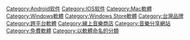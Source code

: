 {{Catmore|KKBOX}}
[[Category:Android软件|Category:Android软件]]
[[Category:IOS软件|Category:IOS软件]]
[[Category:Mac軟體|Category:Mac軟體]]
[[Category:Windows軟體|Category:Windows軟體]]
[[Category:Windows_Store軟體|Category:Windows Store軟體]]
[[Category:台灣品牌|Category:台灣品牌]]
[[Category:跨平台軟體|Category:跨平台軟體]]
[[Category:線上音樂商店|Category:線上音樂商店]]
[[Category:音樂分享網站|Category:音樂分享網站]]
[[Category:免費軟體|Category:免費軟體]]
[[Category:以軟體命名的分類|Category:以軟體命名的分類]]